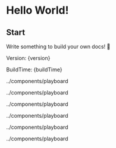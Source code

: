 # Hello World!

## Start



Write something to build your own docs! 🎁

<div>
    <p>Version: {version}</p>
    <p>BuildTime: {buildTime}</p>
</div>


<EditableManually 
  initialContent="在 这里 开始 编辑..." 
  stride="char"
/>../components/playboard



<EditableManually 
  initialContent="在 这里 开始 编辑..." 
  stride="word"
/>../components/playboard




<EditableManually 
  initialContent="在 这里 开始 编辑...在 这里 开始 编辑...在 这在 这里 开始 编辑...在 这里 开始 编辑...在 这在 这里 开始 编辑...在 这里 开始 编辑...在在在<b>在这里编辑</b> 这在 这里 开始 编辑...在 这里 开始 编辑...在 这在 这里 开始 编辑...在 这里 开始 编辑...在 这在 这里 开始 编辑...<b>在 这里里里</b>开始 编辑...在 这在 这里 开始 编辑...在 这里 开始 编辑...在 这在 这里 开始 编辑...在 这里 开始 编辑...在 这里 开始 编辑...在 这里 开始 编辑...在 这里 开始 编辑...在 这里 开始 编辑...在 这里 开始 编辑..." 
  stride="softline"
/>../components/playboard


<EditableManually 
  initialContent="在 这里 开始 编辑...在 这里 开始 编辑...在 这在 这里 开始 编辑...在 这里 开始 编辑...在 这在 这里 开始 编辑...在 这里 开始 编辑...在在在<b>在这里编辑</b> 这在 这里 开始 编辑...在 这里 开始 编辑...在 这在 这里 开始 编辑...在 这里 开始 编辑...在 这在 这里 开始 编辑...<label>不可编辑元素</label>开始 编辑...在 这在 这里 开始 编辑...在 这里 开始 编辑...在 这在 这里 开始 编辑...在 这里 开始 编辑...在 这里 开始 编辑...在 这里 开始 编辑...在 这里 开始 编辑...在 这里 开始 编辑...在 这里 开始 编辑..." 
  stride="char"
/>../components/playboard


<EditablePlayable 
initialContent="在 这里 开始 编辑..." 
stride="char"
/>../components/playboard

<EditablePlayable 
initialContent="在 这里 开始 编辑..." 
stride="word"
/>../components/playboard
